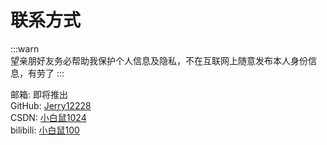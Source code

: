 # 联系方式

:::warn  
望亲朋好友务必帮助我保护个人信息及隐私，不在互联网上随意发布本人身份信息，有劳了
:::  

邮箱: 即将推出  
GitHub: [Jerry12228](https://github.com/Jerry12228/)  
CSDN: [小白鼠1024](https://blog.csdn.net/qq_46349287)  
bilibili: [小白鼠100](https://space.bilibili.com/1099987014)
